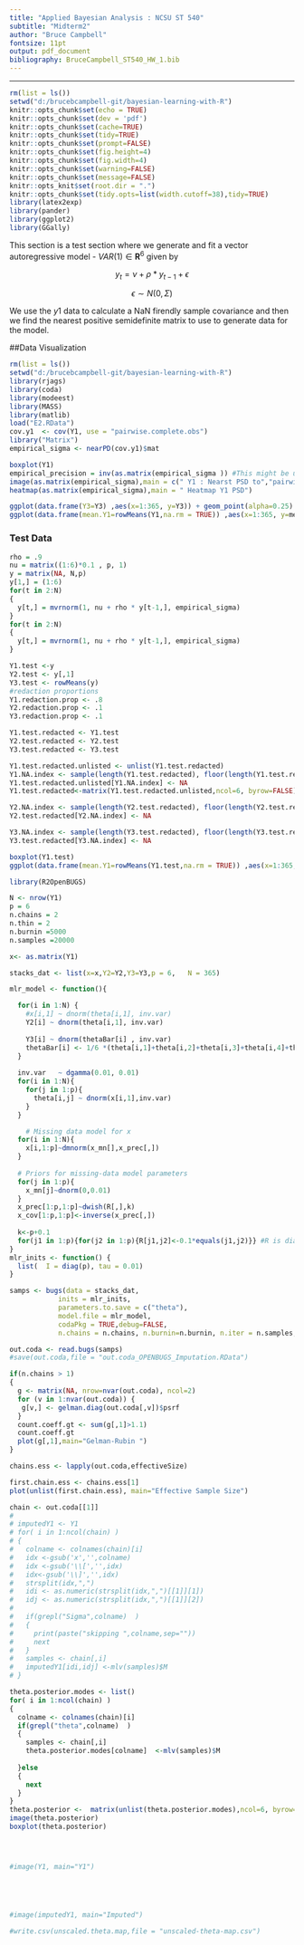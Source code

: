 ```yaml
---
title: "Applied Bayesian Analysis : NCSU ST 540"
subtitle: "Midterm2"
author: "Bruce Campbell"
fontsize: 11pt
output: pdf_document
bibliography: BruceCampbell_ST540_HW_1.bib
---
```


---
```r
rm(list = ls())
setwd("d:/brucebcampbell-git/bayesian-learning-with-R")
knitr::opts_chunk$set(echo = TRUE)
knitr::opts_chunk$set(dev = 'pdf')
knitr::opts_chunk$set(cache=TRUE)
knitr::opts_chunk$set(tidy=TRUE)
knitr::opts_chunk$set(prompt=FALSE)
knitr::opts_chunk$set(fig.height=4)
knitr::opts_chunk$set(fig.width=4)
knitr::opts_chunk$set(warning=FALSE)
knitr::opts_chunk$set(message=FALSE)
knitr::opts_knit$set(root.dir = ".")
knitr::opts_chunk$set(tidy.opts=list(width.cutoff=38),tidy=TRUE)
library(latex2exp)   
library(pander)
library(ggplot2)
library(GGally)
```

This section is a test section where we generate and fit a vector autoregressive  model - $VAR(1) \in \mathbf{R}^6$ given by 

$$y_{t} = \nu + \rho * y_{t-1} + \epsilon$$ 

$$\epsilon \sim N(0,\Sigma)$$

We use the $y1$ data to calculate a NaN firendly sample covariance and then we find the nearest positive semidefinite matrix to use to generate data for the model. 

##Data Visualization

```r
rm(list = ls())
setwd("d:/brucebcampbell-git/bayesian-learning-with-R")
library(rjags)
library(coda)
library(modeest)
library(MASS)
library(matlib)
load("E2.RData")
cov.y1  <- cov(Y1, use = "pairwise.complete.obs")
library("Matrix")
empirical_sigma <- nearPD(cov.y1)$mat

boxplot(Y1)
empirical_precision = inv(as.matrix(empirical_sigma )) #This might be useful as starting value for Wishart prior
image(as.matrix(empirical_sigma),main = c(" Y1 : Nearst PSD to","pairwise complete obs cov matrix"))
heatmap(as.matrix(empirical_sigma),main = " Heatmap Y1 PSD")

ggplot(data.frame(Y3=Y3) ,aes(x=1:365, y=Y3)) + geom_point(alpha=0.25) + geom_smooth( method="loess", span=0.22) +ggtitle("Y3")
ggplot(data.frame(mean.Y1=rowMeans(Y1,na.rm = TRUE)) ,aes(x=1:365, y=mean.Y1)) + geom_point(alpha=0.25) + geom_smooth( method="loess", span=0.22) +ggtitle("Row Means Y1")

```

### Test Data
```r
rho = .9
nu = matrix((1:6)*0.1 , p, 1)
y = matrix(NA, N,p)
y[1,] = (1:6) 
for(t in 2:N) 
{
  y[t,] = mvrnorm(1, nu + rho * y[t-1,], empirical_sigma)
}
for(t in 2:N) 
{
  y[t,] = mvrnorm(1, nu + rho * y[t-1,], empirical_sigma)
}

Y1.test <-y
Y2.test <- y[,1]
Y3.test <- rowMeans(y)
#redaction proportions
Y1.redaction.prop <- .8
Y2.redaction.prop <- .1
Y3.redaction.prop <- .1

Y1.test.redacted <- Y1.test
Y2.test.redacted <- Y2.test
Y3.test.redacted <- Y3.test

Y1.test.redacted.unlisted <- unlist(Y1.test.redacted)
Y1.NA.index <- sample(length(Y1.test.redacted), floor(length(Y1.test.redacted)* Y1.redaction.prop))
Y1.test.redacted.unlisted[Y1.NA.index] <- NA
Y1.test.redacted<-matrix(Y1.test.redacted.unlisted,ncol=6, byrow=FALSE)

Y2.NA.index <- sample(length(Y2.test.redacted), floor(length(Y2.test.redacted)* Y2.redaction.prop))
Y2.test.redacted[Y2.NA.index] <- NA

Y3.NA.index <- sample(length(Y3.test.redacted), floor(length(Y3.test.redacted)* Y3.redaction.prop))
Y3.test.redacted[Y3.NA.index] <- NA

boxplot(Y1.test)
ggplot(data.frame(mean.Y1=rowMeans(Y1.test,na.rm = TRUE)) ,aes(x=1:365, y=mean.Y1)) + geom_point(alpha=0.25) + geom_smooth( method="loess", span=0.22) +ggtitle("TEST DATA : Row Means Y1.test")
```


```r
library(R2OpenBUGS)

N <- nrow(Y1)
p = 6
n.chains = 2
n.thin = 2
n.burnin =5000
n.samples =20000

x<- as.matrix(Y1)

stacks_dat <- list(x=x,Y2=Y2,Y3=Y3,p = 6,   N = 365)

mlr_model <- function(){

  for(i in 1:N) {
    #x[i,1] ~ dnorm(theta[i,1], inv.var)
    Y2[i] ~ dnorm(theta[i,1], inv.var)
    
    Y3[i] ~ dnorm(thetaBar[i] , inv.var)
    thetaBar[i] <- 1/6 *(theta[i,1]+theta[i,2]+theta[i,3]+theta[i,4]+theta[i,5]+theta[i,6])
  }
    
  inv.var   ~ dgamma(0.01, 0.01)
  for(i in 1:N){
    for(j in 1:p){
      theta[i,j] ~ dnorm(x[i,1],inv.var)
    }
  }

    # Missing data model for x
  for(i in 1:N){
    x[i,1:p]~dmnorm(x_mn[],x_prec[,])
  }
  
  # Priors for missing-data model parameters
  for(j in 1:p){
    x_mn[j]~dnorm(0,0.01)
  }
  x_prec[1:p,1:p]~dwish(R[,],k)
  x_cov[1:p,1:p]<-inverse(x_prec[,])
  
  k<-p+0.1
  for(j1 in 1:p){for(j2 in 1:p){R[j1,j2]<-0.1*equals(j1,j2)}} #R is diagonal
}
mlr_inits <- function() {
  list(  I = diag(p), tau = 0.01)
}

samps <- bugs(data = stacks_dat, 
            inits = mlr_inits, 
            parameters.to.save = c("theta"), 
            model.file = mlr_model, 
            codaPkg = TRUE,debug=FALSE,
            n.chains = n.chains, n.burnin=n.burnin, n.iter = n.samples,n.thin = n.thin, DIC=F)

out.coda <- read.bugs(samps)
#save(out.coda,file = "out.coda_OPENBUGS_Imputation.RData")

if(n.chains > 1)
{
  g <- matrix(NA, nrow=nvar(out.coda), ncol=2)
  for (v in 1:nvar(out.coda)) {
   g[v,] <- gelman.diag(out.coda[,v])$psrf
  }
  count.coeff.gt <- sum(g[,1]>1.1)
  count.coeff.gt
  plot(g[,1],main="Gelman-Rubin ")
}

chains.ess <- lapply(out.coda,effectiveSize)

first.chain.ess <- chains.ess[1]
plot(unlist(first.chain.ess), main="Effective Sample Size")

chain <- out.coda[[1]]
# 
# imputedY1 <- Y1
# for( i in 1:ncol(chain) )
# { 
#   colname <- colnames(chain)[i]
#   idx <-gsub('x','',colname)
#   idx <-gsub('\\[','',idx)
#   idx<-gsub('\\]','',idx)
#   strsplit(idx,",")
#   idi <- as.numeric(strsplit(idx,",")[[1]][1])
#   idj <- as.numeric(strsplit(idx,",")[[1]][2])
#   
#   if(grepl("Sigma",colname)  )
#   {
#     print(paste("skipping ",colname,sep=""))
#     next
#   }
#   samples <- chain[,i]
#   imputedY1[idi,idj] <-mlv(samples)$M
# }

theta.posterior.modes <- list()
for( i in 1:ncol(chain) )
{ 
  colname <- colnames(chain)[i]
  if(grepl("theta",colname)  )
  {
    samples <- chain[,i]
    theta.posterior.modes[colname]  <-mlv(samples)$M
    
  }else
  {
    next
  }
}
theta.posterior <-  matrix(unlist(theta.posterior.modes),ncol=6, byrow=FALSE)
image(theta.posterior)
boxplot(theta.posterior)




#image(Y1, main="Y1")





#image(imputedY1, main="Imputed")

#write.csv(unscaled.theta.map,file = "unscaled-theta-map.csv")
```





